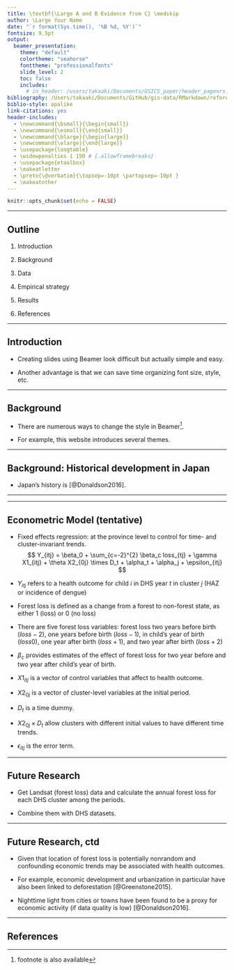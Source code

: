 ```yaml
---
title: \textbf{\Large A and B Evidence from C} \medskip
author: \Large Your Name
date: "`r format(Sys.time(), '%B %d, %Y')`"
fontsize: 9.5pt
output:
  beamer_presentation:
    theme: "default"
    colortheme: "seahorse"
    fonttheme: "professionalfonts"
    slide_level: 2
    toc: false
    includes:
      # in_header: /users/takaaki/Documents/GSICS_paper/header_pagenrs.tex
bibliography: /Users/takaaki/Documents/GitHub/gis-data/RMarkdown/reference.bib
biblio-style: apalike
link-citations: yes
header-includes:
  - \newcommand{\bsmall}{\begin{small}}
  - \newcommand{\esmall}{\end{small}}
  - \newcommand{\blarge}{\begin{large}}
  - \newcommand{\elarge}{\end{large}}
  - \usepackage{longtable}
  - \widowpenalties 1 150 # {.allowframebreaks}
  - \usepackage{etoolbox} 
  - \makeatletter 
  - \preto{\@verbatim}{\topsep=-10pt \partopsep=-10pt } 
  - \makeatother
---
```


```r
knitr::opts_chunk$set(echo = FALSE)
```

---

## Outline

\large

1. Introduction

2. Background 

3. Data

4. Empirical strategy
      
5. Results

6. References


----

## Introduction

- Creating slides using Beamer look difficult but actually simple and easy. 

- Another advantage is that we can save time organizing font size, style, etc. 


---

## Background

- There are numerous ways to change the style in Beamer^[footnote is also available]. 

- For example, this website introduces several themes. 


---

## Background: Historical development in Japan

- Japan's history is [@Donaldson2016].


---




--- 

## Econometric Model (tentative) {.allowframebreaks}

- Fixed effects regression: at the province level to control for time- and cluster-invariant trends. 
$$
Y_{itj} = \beta_0 + \sum_{c=-2}^{2} \beta_c loss_{tj} + \gamma X1_{itj} + \theta X2_{0j} \times D_t + \alpha_t + \alpha_j + \epsilon_{itj}
$$

- \small $Y_{itj}$ refers to a health outcome for child $i$ in DHS year $t$ in cluster $j$ (HAZ or incidence of dengue)

- \small Forest loss is defined as a change from a forest to non-forest state, as either 1 (loss) or 0 (no loss)

- \small There are five forest loss variables: forest loss two years before birth ($loss-2$), one years before birth ($loss-1$), in child's year of birth ($loss0$), one year after birth ($loss+1$), and two year after birth ($loss+2$)

- \small $\beta_c$ provides estimates of the effect of forest loss for two year before and two year after child's year of birth.

- \small $X1_{itj}$ is a vector of control variables that affect to health outcome. 

- \small $X2_{0j}$ is a vector of cluster-level variables at the initial period. 

- \small $D_{t}$ is a time dummy.

- \small $X2_{0j} \times D_t$ allow clusters with different initial values to have different time trends. 

- \small $\epsilon_{itj}$ is the error term.

---

## Future Research 

- Get Landsat (forest loss) data and calculate the annual forest loss for each DHS cluster among the periods. 

- Combine them with DHS datasets.


--- 

## Future Research, ctd

- Given that location of forest loss is potentially nonrandom and confounding economic trends may be associated with health outcomes. 

- For example, economic development and urbanization in particular have also been linked to deforestation [@Greenstone2015].

- Nighttime light from cities or towns have been found to be a proxy for economic activity (if data quality is low) [@Donaldson2016].


---



## References {.allowframebreaks}

